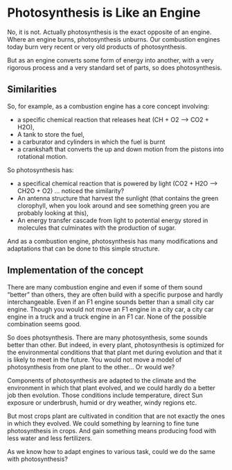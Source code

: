 # Photosynthesis is Like an Engine

No, it is not. Actually photosynthesis is the exact opposite of an engine. Where an engine burns, photosynthesis unburns. Our combustion engines today burn very recent or very old products of photosynthesis.

But as an engine converts some form of energy into another, with a very rigorous process and a very standard set of parts, so does photosynthesis.

## Similarities

So, for example, as a combustion engine has a core concept involving:

- a specific chemical reaction that releases heat (CH + O2 --> CO2 + H2O),
- A tank to store the fuel,
- a carburator and cylinders in which the fuel is burnt
- a crankshaft that converts the up and down motion from the pistons into rotational motion.

So photosynthesis has:

- a specifical chemical reaction that is powered by light (CO2 + H2O --> CH2O + O2) ... noticed the similarity?
- An antenna structure that harvest the sunlight (that contains the green clorophyll, when you look around and see something green you are probably looking at this),
- An energy transfer cascade from light to potential energy stored in molecules that culminates with the production of sugar.

And as a combustion engine, photosynthesis has many modifications and adaptations that can be done to this simple structure.

## Implementation of the concept

There are many combustion engine and even if some of them sound "better" than others, they are often build with a specific purpose and hardly interchangeable. Even if an F1 engine sounds better than a small city car engine. Though you would not move an F1 engine in a city car, a city car engine in a truck and a truck engine in an F1 car. None of the possible combination seems good.

So does photsynthesis. There are many photosynthesis, some sounds better than other. But indeed, in every plant, photosynthesis is optimized for the environmental conditions that that plant met during evolution and that it is likely to meet in the future. You would not move a model of photosynthesis from one plant to the other... Or would we?

Components of photosynthesis are adapted to the climate and the environment in which that plant evolved, and we could hardly do a better job then evolution. Those conditions include temperature, direct Sun exposure or underbrush, humid or dry weather, windy regions etc.

But most crops plant are cultivated in condition that are not exactly the ones in which they evolved. We could something by learning to fine tune photosynthesis in crops. And gain something means producing food with less water and less fertilizers.

As we know how to adapt engines to various task, could we do the same with photosynthesis?
